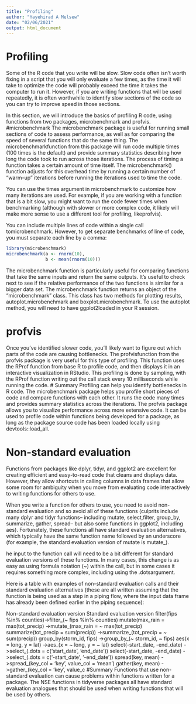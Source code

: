 ```yaml
---
title: "Profiling"
author: "Yayehirad A Melsew"
date: "02/06/2021"
output: html_document
---
```

# Profiling
Some of the R code that you write will be slow. Slow code often isn’t worth fixing in a script that you will only evaluate a few times, as the time it will take to optimize the code will probably exceed the time it takes the computer to run it. However, if you are writing functions that will be used repeatedly, it is often worthwhile to identify slow sections of the code so you can try to improve speed in those sections.

In this section, we will introduce the basics of profiling R code, using functions from two packages, microbenchmark and profvis. 
#microbenchmark
The microbenchmark package is useful for running small sections of code to assess performance, as well as for comparing the speed of several functions that do the same thing. 
The microbenchmarkfunction from this package will run code multiple times (100 times is the default) and provide summary statistics describing how long the code took to run across those iterations. The process of timing a function takes a certain amount of time itself. The microbenchmark() function adjusts for this overhead time by running a certain number of “warm-up” iterations before running the iterations used to time the code.

You can use the times argument in microbenchmark to customize how many iterations are used. For example, if you are working with a function that is a bit slow, you might want to run the code fewer times when benchmarking (although with slower or more complex code, it likely will make more sense to use a different tool for profiling, likeprofvis).

You can include multiple lines of code within a single call tomicrobenchmark. However, to get separate benchmarks of line of code, you must separate each line by a comma:

```r

library(microbenchmark)
microbenchmark(a <- rnorm(10), 
               b <- mean(rnorm(10)))

```
The microbenchmark function is particularly useful for comparing functions that take the same inputs and return the same outputs. It’s useful to check next to see if the relative performance of the two functions is similar for a bigger data set. The microbenchmark function returns an object of the “microbenchmark” class. This class has two methods for plotting results, autoplot.microbenchmark and boxplot.microbenchmark. To use the autoplot method, you will need to have ggplot2loaded in your R session.

# profvis
Once you’ve identified slower code, you’ll likely want to figure out which parts of the code are causing bottlenecks. The profvisfunction from the profvis package is very useful for this type of profiling. 
This function uses the RProf function from base R to profile code, and then displays it in an interactive visualization in RStudio. This profiling is done by sampling, with the RProf function writing out the call stack every 10 milliseconds while running the code.
# Summary
Profiling can help you identify bottlenecks in R code.
The microbenchmark package helps you profile short pieces of code and compare functions with each other. It runs the code many times and provides summary statistics across the iterations.
The profvis package allows you to visualize performance across more extensive code. It can be used to profile code within functions being developed for a package, as long as the package source code has been loaded locally using devtools::load_all.

# Non-standard evaluation
Functions from packages like dplyr, tidyr, and ggplot2 are excellent for creating efficient and easy-to-read code that cleans and displays data. However, they allow shortcuts in calling columns in data frames that allow some room for ambiguity when you move from evaluating code interactively to writing functions for others to use. 

When you write a function for others to use, you need to avoid non-standard evaluation and so avoid all of these functions (culprits include many dplyr and tidyr functions– including mutate, select,filter, group_by, summarize, gather, spread– but also some functions in ggplot2, including aes). Fortunately, these functions all have standard evaluation alternatives, which typically have the same function name followed by an underscore (for example, the standard evaluation version of mutate is mutate_).

he input to the function call will need to be a bit different for standard evaluation versions of these functions. In many cases, this change is as easy as using formula notation (~) within the call, but in some cases it requires something more complex, including using the .dotsargument.

Here is a table with examples of non-standard evaluation calls and their standard evaluation alternatives (these are all written assuming that the function is being used as a step in a piping flow, where the input data frame has already been defined earlier in the piping sequence):

Non-standard evaluation version	Standard evaluation version
filter(fips %in% counties)->filter_(~ fips %in% counties)
mutate(max_rain = max(tot_precip)	->mutate_(max_rain = ~ max(tot_precip)
summarize(tot_precip = sum(precip))	->summarize_(tot_precip = ~ sum(precip))
group_by(storm_id, fips)	->group_by_(~ storm_id, ~ fips)
aes(x = long, y = lat)	->aes_(x = ~ long, y = ~ lat)
select(-start_date, -end_date)	->select_(.dots = c('start_date', 'end_date'))
select(-start_date, -end_date)	->select_(.dots = c('-start_date', '-end_date'))
spread(key, mean)	->spread_(key_col = 'key', value_col = 'mean')
gather(key, mean)	->gather_(key_col = 'key', value_c
#Summary
Functions that use non-standard evaluation can cause problems within functions written for a package.
The NSE functions in tidyverse packages all have standard evaluation analogues that should be used when writing functions that will be used by others.




